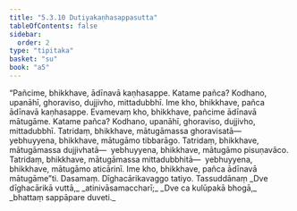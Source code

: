```yaml
---
title: "5.3.10 Dutiyakaṇhasappasutta"
tableOfContents: false
sidebar:
  order: 2
type: "tipitaka"
basket: "su"
book: "a5"
---
```



<DynamicBreadcrumb />

<Division number="230" book="a5" bookNo="16" page="227">

<Paragraph number="1283" book="a5">
“Pañcime, bhikkhave, ādīnavā kaṇhasappe. Katame pañca? Kodhano, upanāhī, ghoraviso, dujjivho, mittadubbhī. Ime kho, bhikkhave, pañca ādīnavā kaṇhasappe.
</Paragraph>

<Paragraph number="1284" book="a5">
Evamevaṃ kho, bhikkhave, pañcime ādīnavā mātugāme. Katame pañca? Kodhano, upanāhī, ghoraviso, dujjivho, mittadubbhī. Tatridaṃ, bhikkhave, mātugāmassa ghoravisatā—  yebhuyyena, bhikkhave, mātugāmo tibbarāgo. Tatridaṃ, bhikkhave, mātugāmassa dujjivhatā—  yebhuyyena, bhikkhave, mātugāmo pisuṇavāco. Tatridaṃ, bhikkhave, mātugāmassa mittadubbhitā—  yebhuyyena, bhikkhave, mātugāmo aticārinī. Ime kho, bhikkhave, pañca ādīnavā mātugāme”ti.

</Paragraph>
</Division>

<Paragraph number="1285" type="center" book="a5">
Dasamaṃ.



</Paragraph>

<Paragraph number="1286" type="center" book="a5">
Dīghacārikavaggo tatiyo.



</Paragraph>

<Paragraph number="1287" type="center" book="a5">
Tassuddānaṃ


</Paragraph>

<Paragraph number="1288" type="verses" book="a5">
_Dve dīghacārikā vuttā,_  
_atinivāsamaccharī;_  
_Dve ca kulūpakā bhogā,_  
_bhattaṃ sappāpare duveti._
</Paragraph>